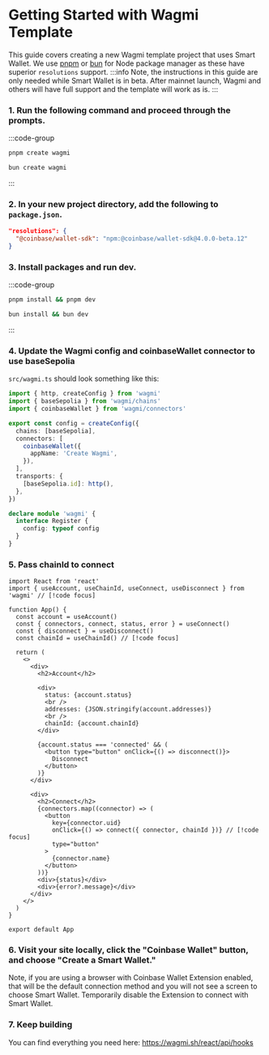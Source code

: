 # Getting Started with Wagmi Template

This guide covers creating a new Wagmi template project that uses Smart Wallet.
We use [pnpm](https://pnpm.io/) or [bun](https://bun.sh/) for Node package manager
as these have superior `resolutions` support.
:::info
Note, the instructions in this guide are only needed while Smart Wallet is in beta.
After mainnet launch, Wagmi and others will have full support and the template will work
as is.
:::

### 1. Run the following command and proceed through the prompts.

:::code-group

```bash [pnpm]
pnpm create wagmi
```

```bash [bun]
bun create wagmi
```

:::

### 2. In your new project directory, add the following to `package.json`.

```json
"resolutions": {
  "@coinbase/wallet-sdk": "npm:@coinbase/wallet-sdk@4.0.0-beta.12"
}
```

### 3. Install packages and run dev.

:::code-group

```bash [pnpm]
pnpm install && pnpm dev
```

```bash [bun]
bun install && bun dev
```

:::

### 4. Update the Wagmi config and coinbaseWallet connector to use baseSepolia

`src/wagmi.ts` should look something like this:

```ts twoslash
import { http, createConfig } from 'wagmi'
import { baseSepolia } from 'wagmi/chains'
import { coinbaseWallet } from 'wagmi/connectors'

export const config = createConfig({
  chains: [baseSepolia],
  connectors: [
    coinbaseWallet({
      appName: 'Create Wagmi',
    }),
  ],
  transports: {
    [baseSepolia.id]: http(),
  },
})

declare module 'wagmi' {
  interface Register {
    config: typeof config
  }
}
```

### 5. Pass chainId to connect

```tsx twoslash [src/App.tsx]
import React from 'react'
import { useAccount, useChainId, useConnect, useDisconnect } from 'wagmi' // [!code focus]

function App() {
  const account = useAccount()
  const { connectors, connect, status, error } = useConnect()
  const { disconnect } = useDisconnect()
  const chainId = useChainId() // [!code focus]

  return (
    <>
      <div>
        <h2>Account</h2>

        <div>
          status: {account.status}
          <br />
          addresses: {JSON.stringify(account.addresses)}
          <br />
          chainId: {account.chainId}
        </div>

        {account.status === 'connected' && (
          <button type="button" onClick={() => disconnect()}>
            Disconnect
          </button>
        )}
      </div>

      <div>
        <h2>Connect</h2>
        {connectors.map((connector) => (
          <button
            key={connector.uid}
            onClick={() => connect({ connector, chainId })} // [!code focus]
            type="button"
          >
            {connector.name}
          </button>
        ))}
        <div>{status}</div>
        <div>{error?.message}</div>
      </div>
    </>
  )
}

export default App
```

### 6. Visit your site locally, click the "Coinbase Wallet" button, and choose "Create a Smart Wallet."

Note, if you are using a browser with Coinbase Wallet Extension enabled,
that will be the default connection method and you will not see a screen to choose Smart Wallet.
Temporarily disable the Extension to connect with Smart Wallet.

### 7. Keep building

You can find everything you need here: https://wagmi.sh/react/api/hooks
